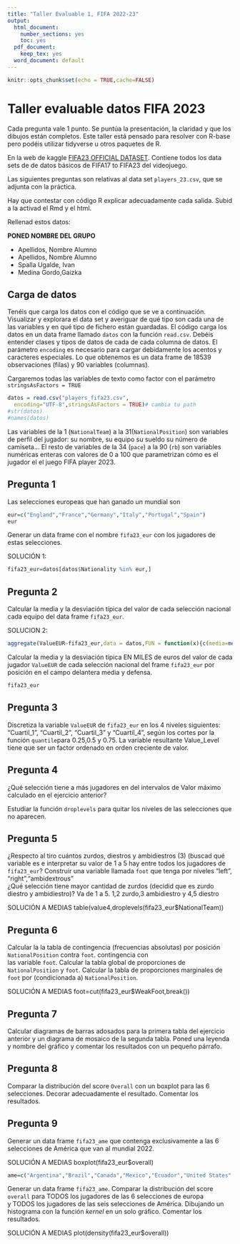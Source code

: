 ```yaml
---
title: "Taller Evaluable 1, FIFA 2022-23"
output:
  html_document: 
    number_sections: yes
    toc: yes
  pdf_document: 
    keep_tex: yes
  word_document: default
---
```



```r
knitr::opts_chunk$set(echo = TRUE,cache=FALSE)
```




# Taller evaluable datos FIFA 2023

Cada pregunta vale 1 punto. Se puntúa la presentación, la claridad y que los dibujos están completos. Este taller está pensado para resolver con R-base  pero podéis utilizar tidyverse u otros paquetes de R.

En la web  de kaggle [FIFA23 OFFICIAL DATASET](https://www.kaggle.com/datasets/bryanb/fifa-player-stats-database). Contiene todos los data sets de  de datos básicos  de FIFA17 to FIFA23 del videojuego.

Las siguientes preguntas son relativas al data set `players_23.csv`, que se adjunta con la práctica. 

Hay que contestar con código R explicar  adecuadamente cada salida. Subid a la activad el Rmd y el html. 


Rellenad estos datos:

**PONED NOMBRE DEL GRUPO**

*  Apellidos, Nombre Alumno 
*  Apellidos, Nombre Alumno 
*  Spalla Ugalde, Ivan 
*  Medina Gordo,Gaizka  


##  Carga de datos

Tenéis que carga los datos con el código que se ve a continuación.  Visualizar y explorara el  data set y  averiguar de qué tipo son cada una de las variables y  en qué tipo de  fichero están guardadas.  El código carga los datos en un data frame llamado `datos`  con la función `read.csv`. Debéis entender clases  y tipos de datos de cada de cada columna de datos.  El parámetro `encoding` es necesario para cargar debidamente los acentos y caracteres especiales.
Lo que obtenemos es un data frame de 18539  observaciones (filas)  y 90  variables (columnas).

Cargaremos todas las  variables de texto como factor con el parámetro `stringsAsFactors = TRUE`

```r
datos = read.csv("players_fifa23.csv",
  encoding="UTF-8",stringsAsFactors = TRUE)# cambia tu path
#str(datos)
#names(datos)
```


Las variables de la 1 (`NationalTeam`) a la 31(`NationalPosition`) son variables de perfil del jugador: su nombre, su  equipo su sueldo su número de camiseta... El resto de variables de la 34 (`pace`) a la 90  (`rb`) son variables numéricas  enteras con valores de 0 a 100 que parametrizan cómo es el jugador el el juego FIFA player 2023.  


##  Pregunta 1

Las selecciones europeas que han ganado un mundial son 

```r
eur=c("England","France","Germany","Italy","Portugal","Spain")
eur
```

Generar un data frame con el nombre `fifa23_eur` con los jugadores de estas selecciones.

SOLUCIÓN 1:
```r
fifa23_eur=datos[datos$Nationality %in% eur,]

```
## Pregunta 2

Calcular la media y la desviación típica   del  valor de cada selección nacional cada equipo del data frame `fifa23_eur`. 

SOLUCION 2:
```r

aggregate(ValueEUR~fifa23_eur,data = datos,FUN = function(x){c(media=mean(x),sd=sd(x))})

```

Calcular la media y la desviación típica  EN MILES de euros  del valor   de cada jugador `ValueEUR` de cada selección nacional del frame `fifa23_eur` 
por posición en el campo delantera media y defensa. 

```r

fifa23_eur

```


## Pregunta 3

Discretiza la variable `ValueEUR` de  `fifa23_eur` en los 4 niveles siguientes: "Cuartil_1", "Cuartil_2", "Cuartil_3" y "Cuartil_4", según los cortes 
por  la función `quantile`para 0.25,0.5 y 0.75. La variable resultante Value_Level tiene que ser un factor ordenado en orden creciente de valor. 

## Pregunta 4

¿Qué selección  tiene a más jugadores en  del intervalos de Valor  máximo  calculado en el ejercicio anterior?

Estudiar la función `droplevels` para quitar los niveles de las selecciones que no aparecen.



## Pregunta 5

¿Respecto al tiro cuántos zurdos, diestros  y ambidiestros (3) (buscad qué variable es e interpretar su valor de 1 a 5 hay entre todos 
los jugadores de `fifa23_eur`? Construir una variable llamada `foot` que tenga por niveles "left",  "right","ambidextrous"   
¿Qué selección tiene mayor cantidad de zurdos (decidid que es zurdo diestro y ambidiestro)?
Va de 1 a 5. 1,2 zurdo,3 ambidiestro y 4,5 diestro

SOLUCIÓN A MEDIAS
table(value4,droplevels(fifa23_eur$NationalTeam))


## Pregunta 6

Calcular la la tabla de contingencia (frecuencias absolutas) por posición  `NationalPosition` contra  `foot`. contingencia con  
las variable `foot`. Calcular la tabla global  de proporciones de `NationalPosition` y  `foot`. Calcular la tabla  de proporciones 
marginales de `foot` por (condicionada a) `NationalPosition`.

SOLUCIÓN A MEDIAS
foot=cut(fifa23_eur$WeakFoot,break())

## Pregunta 7

Calcular diagramas de barras adosados para la primera tabla del ejercicio anterior y un diagrama de mosaico de la segunda  tabla. 
Poned una leyenda  y nombre del gráfico  y comentar los resultados con un pequeño párrafo.




## Pregunta 8

Comparar la distribución del  score `Overall`  con un boxplot para las 6 selecciones. Decorar adecuadamente el resultado. Comentar los resultados.




## Pregunta 9

Generar un data frame `fifa23_ame`  que contenga exclusivamente a  las 6  selecciones de América que van al mundial 2022.

SOLUCIÓN A MEDIAS
boxplot(fifa23_eur$overall)



```r
ame=c("Argentina","Brazil","Canada","Mexico","Ecuador","United States" )
```

Generar un data frame `fifa23_ame`. Comparar la distribución del  score `overall` para TODOS los jugadores de las 6 selecciones de europa  
y  TODOS los jugadores de las seis selecciones de América. Dibujando un histograma con la función *kernel* en un solo gráfico. Comentar los resultados.

SOLUCIÓN A MEDIAS
plot(density(fifa23_eur$overall))
